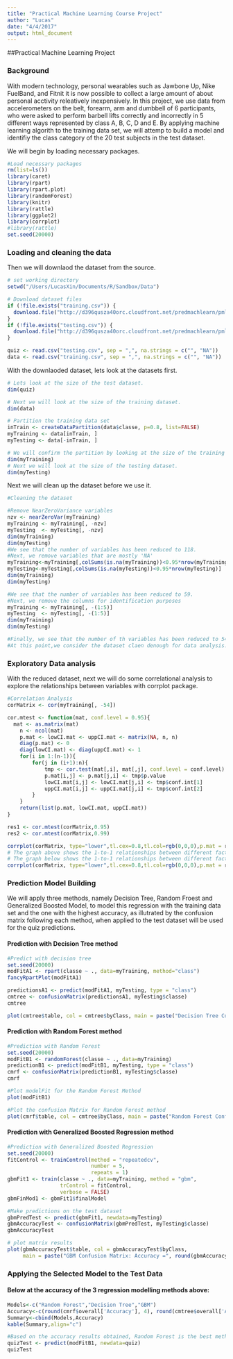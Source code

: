 ```yaml
---
title: "Practical Machine Learning Course Project"
author: "Lucas"
date: "4/4/2017"
output: html_document
---
```


##Practical Machine Learning Project

### Background 
With modern technology, personal wearables such as Jawbone Up, Nike FuelBand, and Fitnit it is now possible to collect a large amount of about personal acctivity releatively inexpensively. In this project, we use data from accelerometers on the belt, forearm, arm and dumbbell of 6 participants, who were asked to perform barbell lifts correctly and incorrectly in 5 different ways represented by class A, B, C, D and E. By applying machine learning algorith to the training data set, we will attemp to build a model and identifiy the class category of the 20 test subjects in the test dataset. 

We will begin by loading necessary packages. 
```r
#Load necessary packages
rm(list=ls())
library(caret)
library(rpart)
library(rpart.plot)
library(randomForest)
library(knitr)
library(rattle)
library(ggplot2)
library(corrplot)
#library(rattle)
set.seed(20000)
```

### Loading and cleaning the data
Then we will downlaod the dataset from the source.
```r
# set working directory
setwd("/Users/LucasXin/Documents/R/Sandbox/Data")

# Download dataset files
if (!file.exists("training.csv")) {
  download.file("http://d396qusza40orc.cloudfront.net/predmachlearn/pml-training.csv", destfile = "training.csv")
}
if (!file.exists("testing.csv")) {
  download.file("http://d396qusza40orc.cloudfront.net/predmachlearn/pml-testing.csv", destfile = "testing.csv")
}

quiz <- read.csv("testing.csv", sep = ",", na.strings = c("", "NA"))
data <- read.csv("training.csv", sep = ",", na.strings = c("", "NA"))
```

With the downlaoded dataset, lets look at the datasets first. 
```r

# Lets look at the size of the test dataset. 
dim(quiz)

# Next we will look at the size of the training dataset. 
dim(data)

# Partition the training data set 
inTrain <- createDataPartition(data$classe, p=0.8, list=FALSE)
myTraining <- data[inTrain, ]
myTesting <- data[-inTrain, ]

# We will confirm the partition by looking at the size of the training data set.
dim(myTraining)
# Next we will look at the size of the testing dataset. 
dim(myTesting)

```

Next we will clean up the dataset before we use it. 
```r
#Cleaning the dataset

#Remove NearZeroVariance variables
nzv <- nearZeroVar(myTraining)
myTraining <- myTraining[, -nzv]
myTesting  <- myTesting[, -nzv]
dim(myTraining)
dim(myTesting)
#We see that the number of variables has been reduced to 118. 
#Next, we remove variables that are mostly 'NA'
myTraining<-myTraining[,colSums(is.na(myTraining))<0.95*nrow(myTraining)]
myTesting<-myTesting[,colSums(is.na(myTesting))<0.95*nrow(myTesting)]
dim(myTraining)
dim(myTesting)

#We see that the number of variables has been reduced to 59. 
#Next, we remove the columns for identification purposes
myTraining <- myTraining[, -(1:5)]
myTesting  <- myTesting[, -(1:5)]
dim(myTraining)
dim(myTesting)

#Finally, we see that the number of th variables has been reduced to 54. 
#At this point,we consider the dataset claen denough for data analysis.  
```

### Exploratory Data analysis

With the reduced dataset, next we will do some correlational analysis 
to explore the relationships between variables with corrplot package. 
```r
#Correlation Analysis
corMatrix <- cor(myTraining[, -54])

cor.mtest <- function(mat, conf.level = 0.95){
  mat <- as.matrix(mat)
    n <- ncol(mat)
    p.mat <- lowCI.mat <- uppCI.mat <- matrix(NA, n, n)
    diag(p.mat) <- 0
    diag(lowCI.mat) <- diag(uppCI.mat) <- 1
    for(i in 1:(n-1)){
        for(j in (i+1):n){
            tmp <- cor.test(mat[,i], mat[,j], conf.level = conf.level)
            p.mat[i,j] <- p.mat[j,i] <- tmp$p.value
            lowCI.mat[i,j] <- lowCI.mat[j,i] <- tmp$conf.int[1]
            uppCI.mat[i,j] <- uppCI.mat[j,i] <- tmp$conf.int[2]
        }
    }
    return(list(p.mat, lowCI.mat, uppCI.mat))
}

res1 <- cor.mtest(corMatrix,0.95)
res2 <- cor.mtest(corMatrix,0.99)

corrplot(corMatrix, type="lower",tl.cex=0.8,tl.col=rgb(0,0,0),p.mat = res1[[1]], sig.level=0.05,insig="blank")
# The graph above shows the 1-to-1 relationships between different factors with a significant level of 0.05. 
# The graph below shows the 1-to-1 relationships between different factors with a significant level of 0.01. 
corrplot(corMatrix, type="lower",tl.cex=0.8,tl.col=rgb(0,0,0),p.mat = res1[[1]], sig.level=0.01,insig="blank")
```

### Prediction Model Building
We will apply three methods, namely Decision Tree, Random Froest and Generalized Boosted Model, to model this regression with the training data set and the one with the highest accuracy, as illutrated by the confusion matrix following each method, when applied to the test dataset will be used for the quiz predictions.

#### Prediction with Decision Tree method 
```r
#Predict with decision tree
set.seed(20000)
modFitA1 <- rpart(classe ~ ., data=myTraining, method="class")
fancyRpartPlot(modFitA1)
```

```r
predictionsA1 <- predict(modFitA1, myTesting, type = "class")
cmtree <- confusionMatrix(predictionsA1, myTesting$classe)
cmtree
```

```r
plot(cmtree$table, col = cmtree$byClass, main = paste("Decision Tree Confusion Matrix: Accuracy =", round(cmtree$overall['Accuracy'], 4)))
```

#### Prediction with Random Forest method 
```r
#Prediction with Random Forest
set.seed(20000)
modFitB1 <- randomForest(classe ~ ., data=myTraining)
predictionB1 <- predict(modFitB1, myTesting, type = "class")
cmrf <- confusionMatrix(predictionB1, myTesting$classe)
cmrf
```

```r
#Plot modelFit for the Random Forest Method
plot(modFitB1)
```

```r
#Plot the confusion Matrix for Random Forest method
plot(cmrf$table, col = cmtree$byClass, main = paste("Random Forest Confusion Matrix: Accuracy =", round(cmrf$overall['Accuracy'], 4)))
```

#### Prediction with Generalized Boosted Regression method 
```r
#Prediction with Generalized Boosted Regression
set.seed(20000)
fitControl <- trainControl(method = "repeatedcv",
                           number = 5,
                           repeats = 1)
gbmFit1 <- train(classe ~ ., data=myTraining, method = "gbm",
                 trControl = fitControl,
                 verbose = FALSE)
gbmFinMod1 <- gbmFit1$finalModel
```

```r
#Make predictions on the test dataset
gbmPredTest <- predict(gbmFit1, newdata=myTesting)
gbmAccuracyTest <- confusionMatrix(gbmPredTest, myTesting$classe)
gbmAccuracyTest
```

```r
# plot matrix results
plot(gbmAccuracyTest$table, col = gbmAccuracyTest$byClass, 
     main = paste("GBM Confusion Matrix: Accuracy =", round(gbmAccuracyTest$overall['Accuracy'], 4)))
```

### Applying the Selected Model to the Test Data

#### Below at the accuracy of the 3 regression modelling methods above: 
```r
Models<-c("Random Forest","Decision Tree","GBM")
Accuracy<-c(round(cmrf$overall['Accuracy'], 4), round(cmtree$overall['Accuracy'], 4), round(gbmAccuracyTest$overall['Accuracy'], 4))
Summary<-cbind(Models,Accuracy)
kable(Summary,align="c")
```

```r
#Based on the accuracy results obtained, Random Forest is the best method to apply to the quiz dataset. Below are the results for the test data set. 
quizTest <- predict(modFitB1, newdata=quiz)
quizTest
```